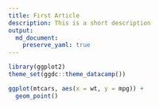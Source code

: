 ```yaml
---
title: First Article
description: This is a short description
output:
  md_document:
    preserve_yaml: true
---
```


```r
library(ggplot2)
theme_set(ggdc::theme_datacamp())
```


```r
ggplot(mtcars, aes(x = wt, y = mpg)) +
  geom_point()
```

